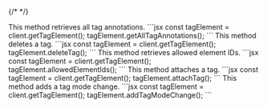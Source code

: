 {/* <script>var SUPERFLOW_TOOLBAR_API_KEY="aU1MxKP0rca2UXwKi8bl"; var SUPERFLOW_TOOLBAR_PROJECT_ID="8447060215973283";</script> */}



<Steps>
<Step title="getAllTagAnnotations()">
This method retrieves all tag annotations.
```jsx
const tagElement = client.getTagElement();
tagElement.getAllTagAnnotations();
```
</Step>
<Step title="deleteTag()">
This method deletes a tag.
```jsx
const tagElement = client.getTagElement();
tagElement.deleteTag();
```
</Step>
<Step title="allowedElementIds()">
This method retrieves allowed element IDs.
```jsx
const tagElement = client.getTagElement();
tagElement.allowedElementIds();
```
</Step>
<Step title="attachTag()">
This method attaches a tag.
```jsx
const tagElement = client.getTagElement();
tagElement.attachTag();
```
</Step>
<Step title="addTagModeChange()">
This method adds a tag mode change.
```jsx
const tagElement = client.getTagElement();
tagElement.addTagModeChange();
```
</Step>
</Steps>